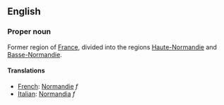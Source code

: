 ==English==

===Proper noun===

Former region of [[France]], divided into the regions [[Haute-Normandie]] and [[Basse-Normandie]].

====Translations====

*[[French]]: [[Normandie]] ''f''
*[[Italian]]: [[Normandia]] ''f''